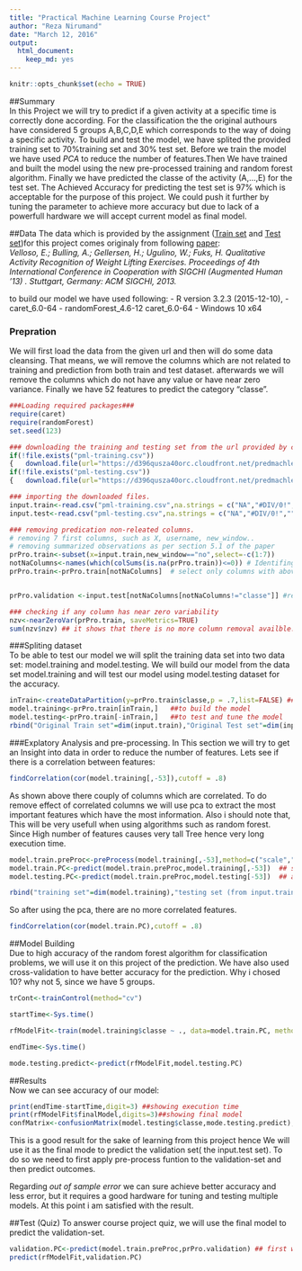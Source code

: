 ```yaml
---
title: "Practical Machine Learning Course Project"
author: "Reza Nirumand"
date: "March 12, 2016"
output: 
  html_document: 
    keep_md: yes
---
```


```r
knitr::opts_chunk$set(echo = TRUE)
```

##Summary  
In this Project we will try to predict if a given activity at a specific time is correctly done according. For the classification the the original authours have considered 5 groups A,B,C,D,E which corresponds to the way of doing a specific activity. To build and test the model, we have splited the provided training set to 70%training set and 30% test set. Before we train the model we have used *PCA* to reduce the number of features.Then We have trained and built the model using the new pre-processed training and random forest algorithm. Finally we have predicted the classe of the activity (A,...,E) for the test set. The Achieved Accuracy for predicting the test set is 97% which is acceptable for the purpose of this project. We could push it further by tuning the parameter to achieve more accuracy but due to lack of a powerfull hardware we will accept current model as final model.

##Data
The data which is provided by the assignment ([Train set](https://d396qusza40orc.cloudfront.net/predmachlearn/pml-training.csv) and [Test set](https://d396qusza40orc.cloudfront.net/predmachlearn/pml-testing.csv))for this project comes originaly from following [paper](http://groupware.les.inf.puc-rio.br/har):  
*Velloso, E.; Bulling, A.; Gellersen, H.; Ugulino, W.; Fuks, H. Qualitative Activity Recognition of Weight Lifting Exercises. Proceedings of 4th International Conference in Cooperation with SIGCHI (Augmented Human '13) . Stuttgart, Germany: ACM SIGCHI, 2013.*

to build our model we have used following:
- R version 3.2.3 (2015-12-10),
- caret_6.0-64 
- randomForest_4.6-12 caret_6.0-64
- Windows 10 x64


### Prepration  
We will first load the data from the given url and then will do some data cleansing. That means, we will remove the columns which are not related to training and prediction from both  train and test dataset. afterwards we will remove the columns which do not have any value or have near zero variance. Finally we have 52 features to predict the category "classe".
```r
###Loading required packages###
require(caret)
require(randomForest)
set.seed(123) 

### downloading the training and testing set from the url provided by course project
if(!file.exists("pml-training.csv")) 
{   download.file(url="https://d396qusza40orc.cloudfront.net/predmachlearn/pml-training.csv",destfile ="pml-training.csv")}
if(!file.exists("pml-testing.csv"))
{   download.file(url="https://d396qusza40orc.cloudfront.net/predmachlearn/pml-training.csv",destfile ="pml-testing.csv")}

### importing the downloaded files.
input.train<-read.csv("pml-training.csv",na.strings = c("NA","#DIV/0!",""))
input.test<-read.csv("pml-testing.csv",na.strings = c("NA","#DIV/0!",""))

### removing predication non-releated columns. 
# removing 7 first columns, such as X, username, new_window..
# removing summarized observations as per section 5.1 of the paper 
prPro.train<-subset(x=input.train,new_window=="no",select=-c(1:7)) 
notNaColumns<-names(which(colSums(is.na(prPro.train))<=0)) # Identifing columns which are not empty.
prPro.train<-prPro.train[notNaColumns]  # select only columns with above condition.


prPro.validation <-input.test[notNaColumns[notNaColumns!="classe"]] #removing the same columns from test.

### checking if any column has near zero variability
nzv<-nearZeroVar(prPro.train, saveMetrics=TRUE)
sum(nzv$nzv) ## it shows that there is no more column removal availble.
```


###Spliting dataset  
To be able to test our model we will split the training data set into two data set: model.training  and model.testing. We will build our model from the data set model.training and will test our model using model.testing dataset for the accuracy. 
```r
inTrain<-createDataPartition(y=prPro.train$classe,p = .7,list=FALSE) ##randomly partition data into two data sets ,training and testing
model.training<-prPro.train[inTrain,]   ##to build the model
model.testing<-prPro.train[-inTrain,]   ##to test and tune the model
rbind("Original Train set"=dim(input.train),"Original Test set"=dim(input.test),Training=dim(model.training),Testing=dim(model.testing)) 
```

###Explatory Analysis and pre-processing. 
In This section we will try to get an Insight into data in order to reduce the number of features. Lets see if there is a correlation between features:

```r
findCorrelation(cor(model.training[,-53]),cutoff = .8)
```
As shown above there couply of columns which are correlated. To do remove effect of correlated columns we will use pca to extract the most important features which have the most information. Also i should note that, This will be very usefull when using algorithms such as random forest. Since High number of features causes very tall Tree hence very long execution time. 

```r
model.train.preProc<-preProcess(model.training[,-53],method=c("scale","center","pca")) ## we remove column 53 which is our predicted value. 
model.train.PC<-predict(model.train.preProc,model.training[,-53])  ## summarizing features value using pca on model.train
model.testing.PC<-predict(model.train.preProc,model.testing[-53])  ## applying the same to the testing set.

rbind("training set"=dim(model.training),"testing set (from input.traini)"=dim(model.testing),"pre-processed training set"=dim(model.train.PC),"pre-processed testing set"=dim(model.testing.PC)) 

```

So after using the pca, there are no more correlated features.
```r
findCorrelation(cor(model.train.PC),cutoff = .8)
```

##Model Building  
Due to high accuracy of the random forest algorithm for classification problems, we will use it on this project of the prediction.
We have also used cross-validation to have better accuracy for the prediction. 
Why i chosed 10? why not 5, since we have 5 groups.

```r
trCont<-trainControl(method="cv")

startTime<-Sys.time()

rfModelFit<-train(model.training$classe ~ ., data=model.train.PC, method="rf", prox=TRUE, trControl=trCont,tuneGrid=expand.grid(mtry = 10),number=3,ntree=100) ## fitting the model

endTime<-Sys.time()

mode.testing.predict<-predict(rfModelFit,model.testing.PC)

```


##Results  
Now we can see accuracy of our model:
```r
print(endTime-startTime,digit=3) ##showing execution time
print(rfModelFit$finalModel,digits=3)##showing final model
confMatrix<-confusionMatrix(model.testing$classe,mode.testing.predict);print(confMatrix,digits=3)
```

This is a good result for the sake of learning from this project hence We will use it as the final mode to predict the validation set( the input.test set).
To do so we need to first apply pre-process funtion to the validation-set and then predict outcomes.

Regarding *out of sample error* we can sure achieve better accuracy and less error, but it requires a good hardware for tuning and testing multiple models.
At this point i am satisfied with the result.

##Test (Quiz)
To answer course project quiz, we will use the final model to predict the validation-set.
```r
validation.PC<-predict(model.train.preProc,prPro.validation) ## first we pre-process our validation set to apply pca.
predict(rfModelFit,validation.PC)
```